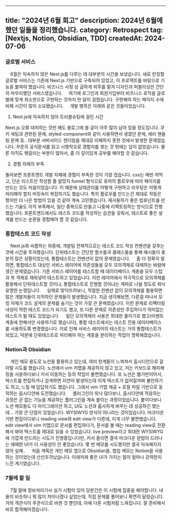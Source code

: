 
---
title: "2024년 6월 회고"
description: 2024년 6월에 했던 일들을 정리했습니다.
category: Retrospect
tag: [Nextjs, Notion, Obsidian, TDD]
createdAt: 2024-07-06
---

### 글로벌 서비스

&nbsp; &nbsp; 6월은 익숙하지 않은 Next.js를 다루는 데 대부분의 시간을 보냈습니다.
새로 런칭할 글로벌 서비스는 기존에 Next.js 기반으로 구축되어 있었고, 이 프로젝트를 바탕으로 기능을 붙여야 했습니다.
비즈니스 사정 상 급하게 외주를 맡겨 디자인과 퍼블리싱만 간단히 마무리했던 서비스였습니다.
&nbsp; &nbsp; 여기에 로그인과 회원가입부터 비즈니스 로직을 글로벌에 맞게 최소한으로 구현하는 것까지 한 달이 걸렸습니다.
구현해야 하는 페이지 수에 비해 시간이 많이 소요됐습니다. 
&nbsp; &nbsp; 개발 병목은 아래와 같은 것들이었습니다.

1. Next.js에 익숙하지 않아 트러블슈팅에 걸린 시간

  Next.js 오류 대처하는 것만 해도 블로그에 쓸 글이 아주 많이 남아 있을 정도입니다.
  쿠키 세팅과 관련된 문제, styled-component와 같이 사용하면서 생겼던 문제, 에러 핸들링 문제 등..
  대부분 서버사이드 렌더링을 제대로 이해하지 못한 것에서 발생한 문제였습니다.
  꾸준히 공식문서를 읽고 시행착오로 경험치를 쌓는 것 밖에는 답이 없었습니다.
  물론 아직도 헷갈리는 부분이 많아서, 좀 더 깊이있게 공부를 해야할 것 같습니다.


2. 경험 자체의 부족

  돌아보면 프론트엔드 개발 자체에 경험이 부족한 것이 가장 컸습니다. 
  css는 매번 까먹고, 단순 리스트만 작성할 줄 알았지 funnel 형식으로 유저의 플로우에 따라 페이지를 만드는 것도 처음이었습니다.
  이 때문에 상태관리를 어떻게 구현하고 라우팅은 어떻게 처리해야 할지 머릿속이 복잡하기도 했습니다.
  특히 플로우를 만드는건 제대로 작동은 했지만 더 나은 방법이 있을 것 같아 계속 고민했습니다.
  재사용하기 좋은 컴포넌트를 만드는 기술도 아직 부족해서, 일단 중복으로 만들고 나중에 리팩토링하는 방식으로 진행했습니다.
  프론트엔드에서도 테스트 코드를 작성하는 습관을 갖춰서, 테스트로 좋은 설계를 만드는 순환을 경험해야 할 것 같습니다.

### 통합테스트 코드 작성

&nbsp; &nbsp; Next.js와 씨름하는 와중에, 개발팀 전체적으로는 테스트 코드 작성 컨벤션을 갖추는 것에 시간을 투자했습니다.
단위테스트는 간단한 함수들과 클래스들을 통해 예시들이 충분히 많은 상황이었는데, 통합테스트는 컨벤션이 없어 문제였습니다.
&nbsp; &nbsp; 좀 더 정확히 말하면, 통합테스트 대상인 서비스 레이어에 의존성들을 모두 모의객체로 대체하는 바람에 생긴 문제였습니다.
기존 서비스 레이어를 테스트할 때 데이터베이스 계층을 모두 스텁과 목 객체로 채워넣어 테스트하고 있었습니다.
이런 레이어에서 적극적으로 모의객체를 활용해서 단위테스트할 것이냐, 통합테스트로 진행할 것이냐는 계파로 나뉠 정도로 워낙 유명한 논쟁입니다.
&nbsp; &nbsp; 실제로 맞닥뜨려보니, 적절한 컨벤션 없이 모의객체를 활용하면 많은 개발자들이 지적하던 문제들이 발생했습니다.
지금 생각해보면, 다른걸 떠나서 모킹 자체가 코드 설계의 문제를 숨기는 것이 가장 큰 문제였습니다.
이런 문제로 리팩터링 내성이 약한 테스트 코드가 되기도 했고, 또 다른 문제로 의존성만 주입하다가 의미없는 테스트가 될 때도 있었습니다.
&nbsp; &nbsp; 일단 모의객체의 사용은 최대한 줄이기로 했고(이벤트 계층에 한해서만 사용하기로 했습니다),
통합 테스트에서는 테스트 전용 데이터베이스를 사용하도록 변경했습니다.
이로 인해 서비스 레이어의 테스트는 거의 통합테스트가 되었고, 덕분에 단위테스트로 처리해야 하는 계층을 분리하는 작업이 명확해졌습니다.

### Notion과 Obsidian

&nbsp; &nbsp; 개인 메모 용도로 노션을 활용하고 있는데, 여러 한계들이 느껴져서 옵시디언으로 갈아탈 시도를 했습니다.
노션에서 vim 키맵을 제공하지 않고 있고, 저는 키보드로 해피해킹을 사용하다보니 커서 이동하는 등의 작업이 불편했습니다.
또 노션은 웹기반이어서, 텍스트를 편집하거나 검색하면 지연이 발생하는데 이게 텍스트가 없어질까봐 불안하기도 하고, 느릴 때 답답하기도 했습니다.
그래서 vim 키맵 제공 + 로컬 파일 기반으로 동작하는 옵시디언에 도전했습니다.
&nbsp; &nbsp; 플러그인이 워낙 많다보니, 옵시디언에 적응하는 과정은 곧 없는 기능을 제공하는 플러그인을 계속 붙이는 과정이었습니다.
붙이다보니 노션 메모들도 다 마이그레이션 하고, UI도 노션과 흡사하게 바꾸는 데 성공하긴 했는데... 
가장 큰 단점이 있었습니다. WYSIWYG 방식이 아니라는 것이었습니다.
마크다운 기반 편집이다보니 reading view와 edit view가 다른데, 이게 너무 불편했습니다. 
edit view에서 vim 키맵으로 문서를 편집하다가, 문서를 볼 때는 reading view로 전환해서 봐야 텍스트를 제대로 읽을 수 있었습니다.
live preview라고 최대한 WYSIWYG에 가깝게 만드려는 시도가 진행중입니다만, 커서 올리면 결국 마크다운 문법이 드러나는 애매한 UI가 더 사용성이 안 좋았습니다.
몇 번 메모를 시도했지만 결국 익숙해지지 않아 실패..
&nbsp; &nbsp; 처음 계획은 개인 메모 앱으로 Obsidian을, 협업 메모는 Notion을 사용하는 것이었는데 산산조각났습니다.
이래저래 좋은 UI가 가지는 힘이 얼마나 강력한지 느낀 계기였습니다.

### 7월에 할 일

&nbsp; &nbsp; 7월 말에 정보처리기사 실기 시험이 있어 당분간은 이 시험에 집중을 해야합니다.
내용이 비슷하니 뭐 많이 차이나겠나 싶었는데, 직접 문제를 풀어보니 확연히 달랐습니다.
거의 객관식이 주관식으로 바뀐 것 뿐인데, 아예 다른 시험처럼 느껴집니다.
잘 준비해서 바로 합격해야겠습니다.